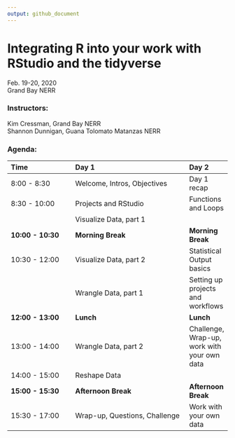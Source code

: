 ```yaml
---
output: github_document
---
```



# Integrating R into your work with RStudio and the tidyverse  

Feb. 19-20, 2020  
Grand Bay NERR  

### Instructors:  
Kim Cressman, Grand Bay NERR  
Shannon Dunnigan, Guana Tolomato Matanzas NERR  


### Agenda:  


| Time              | Day 1                          | Day 2 |   
| :---------------- | :----------------------------- | :---- |  
| 8:00 - 8:30       | Welcome, Intros, Objectives    | Day 1 recap |  
| 8:30 - 10:00      | Projects and RStudio           | Functions and Loops |  
|                   | Visualize Data, part 1         |  | 
| **10:00 - 10:30** | **Morning Break**              | **Morning Break** |  
| 10:30 - 12:00     | Visualize Data, part 2         | Statistical Output basics |  
|                   | Wrangle Data, part 1           | Setting up projects and workflows  |  
| **12:00 - 13:00** | **Lunch**                      |  **Lunch** |
| 13:00 - 14:00     | Wrangle Data, part 2           | Challenge, Wrap-up, work with your own data |  
| 14:00 - 15:00     | Reshape Data                   |  |   
| **15:00 - 15:30** | **Afternoon Break**            | **Afternoon Break**
| 15:30 - 17:00     | Wrap-up, Questions, Challenge  | Work with your own data |


